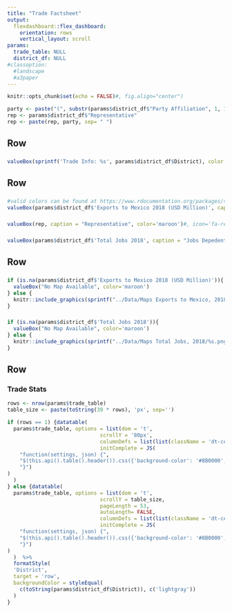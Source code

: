 ---
title: "Trade Factsheet"
output: 
  flexdashboard::flex_dashboard:
    orientation: rows
    vertical_layout: scroll
params:
  trade_table: NULL
  district_df: NULL
#classoption: 
  #landscape
  #a3paper
---

<style>

body {
  padding-top:0px
}

.navbar{
  visibility: hidden
}

</style>

<style>
.datatables{
    overflow: auto;
}
</style>

```{r setup, include=FALSE}
knitr::opts_chunk$set(echo = FALSE)#, fig.align="center")
```


```{r}
party <- paste("(", substr(params$district_df$"Party Affiliation", 1, 1), ")", sep = "")
rep <- params$district_df$"Representative"
rep <- paste(rep, party, sep= " ")
```


Row
-------------------------------------
###

```{r}
valueBox(sprintf('Trade Info: %s', params$district_df$District), color = 'maroon') 
```

Row
-------------------------------------
### 
```{r}
#valid colors can be found at https://www.rdocumentation.org/packages/shinydashboard/versions/0.7.1/topics/validColors
valueBox(params$district_df$'Exports to Mexico 2018 (USD Million)', caption = "Exports to Mexico, 2018 (USD Million)", color='maroon')

```

###
```{r}
valueBox(rep, caption = "Representative", color='maroon')#, icon='fa-republican')
```

### 
```{r}
valueBox(params$district_df$'Total Jobs 2018', caption = "Jobs Depedent on Mexican Exports, 2018", color='maroon')
```
    

Row
-------------------------------------

###
```{r}
if (is.na(params$district_df$'Exports to Mexico 2018 (USD Million)')){
  valueBox("No Map Available", color='maroon')
} else {
  knitr::include_graphics(sprintf("../Data/Maps Exports to Mexico, 2018 (USD Million)/%s.png", params$district_df$State))
}

```

###
```{r}
if (is.na(params$district_df$'Total Jobs 2018')){
  valueBox("No Map Available", color='maroon')
} else {
  knitr::include_graphics(sprintf("../Data/Maps Total Jobs, 2018/%s.png", params$district_df$State))
}
```


Row
-------------------------------------
  
### Trade Stats
    
```{r}
rows <- nrow(params$trade_table)
table_size <- paste(toString(39 * rows), 'px', sep='')

if (rows == 1) {datatable(
  params$trade_table, options = list(dom = 't',
                              scrollY = '80px',
                              columnDefs = list(list(className = 'dt-center', targets = "_all")),
                              initComplete = JS(
    "function(settings, json) {",
    "$(this.api().table().header()).css({'background-color': '#8B0000', 'color': '#fff'});",
    "}")
)
  )
} else {datatable(
  params$trade_table, options = list(dom = 't',
                              scrollY = table_size,
                              pageLength = 53,
                              autoLength= FALSE,
                              columnDefs = list(list(className = 'dt-center', targets = "_all")),
                              initComplete = JS(
    "function(settings, json) {",
    "$(this.api().table().header()).css({'background-color': '#8B0000', 'color': '#fff'});",
    "}")
)
  )  %>%
  formatStyle(
  'District',
  target = 'row', 
  backgroundColor = styleEqual(
    c(toString(params$district_df$District)), c('lightgray'))
  )
}

```



